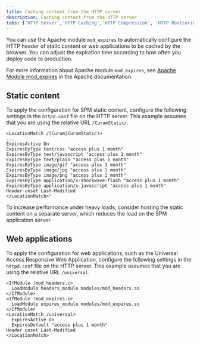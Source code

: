 ```yaml
---
title: Caching content from the HTTP server
description: Caching content from the HTTP server
tabs: ['HTTP Server','HTTP Caching','HTTP Compression', 'HTTP Monitoring', 'Persistent Connections','Thread Tuning']
---
```


You can use the Apache module `mod_expires` to automatically configure the HTTP header of static
content or web applications to be cached by the browser. You can adjust the expiration time according to how often you deploy code to production.

For more information about Apache module `mod_expires`, see [Apache Module mod\_expires](https://httpd.apache.org/docs/2.4/mod/mod_expires.html)
in the Apache documentation.

## Static content

To apply the configuration for SPM static content, configure the following settings in the `httpd.conf`
file on the HTTP server. This example assumes that you are using the relative URL `/CuramStatic/`.

```shell
<LocationMatch /(Curam|CuramStatic)>
...
ExpiresActive On
ExpiresByType text/css "access plus 1 month"
ExpiresByType text/javascript "access plus 1 month"
ExpiresByType text/plain "access plus 1 month"
ExpiresByType image/gif "access plus 1 month"
ExpiresByType image/jpg "access plus 1 month"
ExpiresByType image/png "access plus 1 month"
ExpiresByType application/x-shockwave-flash "access plus 1 month"
ExpiresByType application/x-javascript "access plus 1 month"
Header unset Last-Modified
</LocationMatch>"

```

To increase performance under heavy loads, consider hosting the static content on a separate server, which reduces the load on the SPM application server.

## Web applications

To apply the configuration for web applications, such as the Universal Access Responsive Web Application,
configure the following settings in the `httpd.conf` file on the HTTP server. This example assumes that you are using the relative URL `/universal`.

```shell
<IfModule !mod_headers.c>
  LoadModule headers_module modules/mod_headers.so
</IfModule>
<IfModule !mod_expires.c>
  LoadModule expires_module modules/mod_expires.so
</IfModule>
<LocationMatch /universal>
  ExpiresActive On
  ExpiresDefault "access plus 1 month"
Header unset Last-Modified
</LocationMatch>
```
